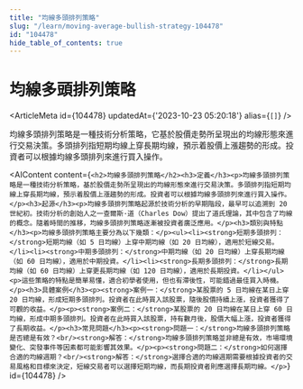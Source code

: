 ```yaml
---
title: "均線多頭排列策略"
slug: "/learn/moving-average-bullish-strategy-104478"
id: "104478"
hide_table_of_contents: true
---
```



# 均線多頭排列策略

<ArticleMeta id={104478} updatedAt={'2023-10-23 05:20:18'} alias={`[]`} />
<div className='border-solid border-b border-t-0 my-4 border-[var(--ifm-color-gray-300)]' />

均線多頭排列策略是一種技術分析策略，它基於股價走勢所呈現出的均線形態來進行交易決策。多頭排列指短期均線上穿長期均線，預示着股價上漲趨勢的形成。投資者可以根據均線多頭排列來進行買入操作。

<AIContent content={`<h2>均線多頭排列策略</h2><h3>定義</h3><p>均線多頭排列策略是一種技術分析策略，基於股價走勢所呈現出的均線形態來進行交易決策。多頭排列指短期均線上穿長期均線，預示着股價上漲趨勢的形成。投資者可以根據均線多頭排列來進行買入操作。</p><h3>起源</h3><p>均線多頭排列策略起源於技術分析的早期階段，最早可以追溯到 20 世紀初。技術分析的創始人之一查爾斯·道（Charles Dow）提出了道氏理論，其中包含了均線的概念。隨着時間的推移，均線多頭排列策略逐漸被投資者廣泛應用。</p><h3>類別與特點</h3><p>均線多頭排列策略主要分為以下幾類：</p><ul><li><strong>短期多頭排列：</strong>短期均線（如 5 日均線）上穿中期均線（如 20 日均線），適用於短線交易。</li><li><strong>中期多頭排列：</strong>中期均線（如 20 日均線）上穿長期均線（如 60 日均線），適用於中期投資。</li><li><strong>長期多頭排列：</strong>長期均線（如 60 日均線）上穿更長期均線（如 120 日均線），適用於長期投資。</li></ul><p>這些策略的特點是簡單易懂，適合初學者使用，但也有滯後性，可能錯過最佳買入時機。</p><h3>具體案例</h3><p><strong>案例一：</strong>某股票的 5 日均線在某日上穿 20 日均線，形成短期多頭排列。投資者在此時買入該股票，隨後股價持續上漲，投資者獲得了可觀的收益。</p><p><strong>案例二：</strong>某股票的 20 日均線在某日上穿 60 日均線，形成中期多頭排列。投資者在此時買入該股票，持有數月後，股價大幅上漲，投資者獲得了長期收益。</p><h3>常見問題</h3><p><strong>問題一：</strong>均線多頭排列策略是否總是有效？<br/><strong>解答：</strong>均線多頭排列策略並非總是有效，市場環境變化、突發事件等因素都可能影響其效果。</p><p><strong>問題二：</strong>如何選擇合適的均線週期？<br/><strong>解答：</strong>選擇合適的均線週期需要根據投資者的交易風格和目標來決定，短線交易者可以選擇短期均線，而長期投資者則應選擇長期均線。</p>`} id={104478} />
